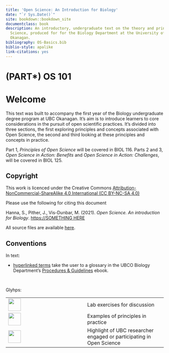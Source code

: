 ```yaml
--- 
title: 'Open Science: An Introduction for Biology'
date: "`r Sys.Date()`"
site: bookdown::bookdown_site
documentclass: book
description: An introductory, undergraduate text on the theory and principles of Open
  Science, produced for for the Biology Department at the University of British Columbia,
  Okanagan.
bibliography: OS-Basics.bib
biblio-style: apalike
link-citations: yes
---
```


# (PART\*) OS 101 {-}

# Welcome {-}

This text was built to accompany the first year of the Biology undergraduate degree program at UBC Okanagan. It's aim is to introduce learners to core considerations in the pursuit of open scientific practices. It's divided into three sections, the first exploring principles and concepts associated with Open Science, the second and third looking at these principles and concepts in practice.

Part 1, *Principles of Open Science* will be covered in BIOL 116. Parts 2 and 3, *Open Science in Action: Benefits* and *Open Science in Action: Challenges*, will be covered in BIOL 125.

## Copyright {-}

This work is licenced under the Creative Commons [Attribution-NonCommercial-ShareAlike 4.0 International (CC BY-NC-SA 4.0)](https://creativecommons.org/licenses/by-nc-sa/4.0/)

Please use the following for citing this document

Hanna, S., Pither, J., Vis-Dunbar, M. (2021). *Open Science. An introduction for Biology*. [https://SOMETHING HERE]()

All source files are available [here]().

## Conventions {-}

In text:

* [hyperlinked terms]() take the user to a glossary in the UBCO Biology Department's [Procedures & Guidelines]() ebook.

<br />

Glyhps:

|      |      |
| ---- | ---- |
| <img src = "images/png/beaker.png" width = 40px> | Lab exercises for discussion |
| <img src = "images/png/check.png" width = 40px> | Examples of principles in practice |
| <img src = "images/png/glass.png" width = 40px> | Highlight of UBC researcher engaged or participating in Open Science |